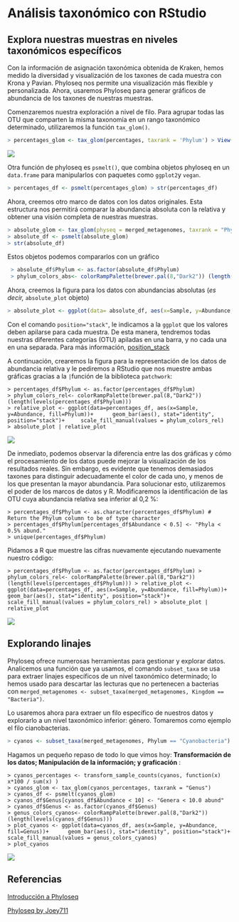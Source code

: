 # Análisis taxonómico con RStudio

## **Explora nuestras muestras en niveles taxonómicos específicos**

Con la información de asignación taxonómica obtenida de Kraken, hemos medido la diversidad y visualización de los taxones de cada muestra con Krona y Pavian. Phyloseq nos permite una visualización más flexible y personalizada. Ahora, usaremos Phyloseq para generar gráficos de abundancia de los taxones de nuestras muestras.

Comenzaremos nuestra exploración a nivel de filo. Para agrupar todas las OTU que comparten la misma taxonomía en un rango taxonómico determinado, utilizaremos la función `tax_glom()`.

``` r
> percentages_glom <- tax_glom(percentages, taxrank = 'Phylum') > View(percentages_glom@tax_table@.Data)
```

![](figures/antax1.png){fig-align="center"}

Otra función de phyloseq es `psmelt()`, que combina objetos phyloseq en un `data.frame` para manipularlos con paquetes como `ggplot2`y `vegan`.

``` r
> percentages_df <- psmelt(percentages_glom) > str(percentages_df)
```

Ahora, creemos otro marco de datos con los datos originales. Esta estructura nos permitirá comparar la abundancia absoluta con la relativa y obtener una visión completa de nuestras muestras.

``` r
> absolute_glom <- tax_glom(physeq = merged_metagenomes, taxrank = "Phylum") 
> absolute_df <- psmelt(absolute_glom) 
> str(absolute_df)
```

Estos objetos podemos compararlos con un gráfico

``` r
 > absolute_df$Phylum <- as.factor(absolute_df$Phylum) 
 > phylum_colors_abs<- colorRampPalette(brewer.pal(8,"Dark2")) (length(levels(absolute_df$Phylum))) 
```

Ahora, creemos la figura para los datos con abundancias absolutas (*es decir,* `absolute_plot` objeto)

``` r
> absolute_plot <- ggplot(data= absolute_df, aes(x=Sample, y=Abundance, fill=Phylum))+      geom_bar(aes(), stat="identity", position="stack")+     scale_fill_manual(values = phylum_colors_abs)
```

Con el comando `position="stack"`, le indicamos a la `ggplot` que los valores deben apilarse para cada muestra. De esta manera, tendremos todas nuestras diferentes categorías (OTU) apiladas en una barra, y no cada una en una separada. Para más información, [position_stack](https://ggplot2.tidyverse.org/reference/position_stack.html)

A continuación, crearemos la figura para la representación de los datos de abundancia relativa y le pediremos a RStudio que nos muestre ambas gráficas gracias a la `|`función de la biblioteca `patchwork`:

```         
> percentages_df$Phylum <- as.factor(percentages_df$Phylum) 
> phylum_colors_rel<- colorRampPalette(brewer.pal(8,"Dark2")) (length(levels(percentages_df$Phylum))) 
> relative_plot <- ggplot(data=percentages_df, aes(x=Sample, y=Abundance, fill=Phylum))+      geom_bar(aes(), stat="identity", position="stack")+     scale_fill_manual(values = phylum_colors_rel) 
> absolute_plot | relative_plot
```

![](figures/antax2.png){fig-align="center"}

De inmediato, podemos observar la diferencia entre las dos gráficas y cómo el procesamiento de los datos puede mejorar la visualización de los resultados reales. Sin embargo, es evidente que tenemos demasiados taxones para distinguir adecuadamente el color de cada uno, y menos de los que presentan la mayor abundancia. Para solucionar esto, utilizaremos el poder de los marcos de datos y R. Modificaremos la identificación de las OTU cuya abundancia relativa sea inferior al 0,2 %:

```         
> percentages_df$Phylum <- as.character(percentages_df$Phylum) # Return the Phylum column to be of type character 
> percentages_df$Phylum[percentages_df$Abundance < 0.5] <- "Phyla < 0.5% abund." 
> unique(percentages_df$Phylum)
```

Pidamos a R que muestre las cifras nuevamente ejecutando nuevamente nuestro código:

```         
> percentages_df$Phylum <- as.factor(percentages_df$Phylum) > phylum_colors_rel<- colorRampPalette(brewer.pal(8,"Dark2")) (length(levels(percentages_df$Phylum))) > relative_plot <- ggplot(data=percentages_df, aes(x=Sample, y=Abundance, fill=Phylum))+    geom_bar(aes(), stat="identity", position="stack")+   scale_fill_manual(values = phylum_colors_rel) > absolute_plot | relative_plot
```

![](figures/a.png){fig-align="center"}

## Explorando linajes

Phyloseq ofrece numerosas herramientas para gestionar y explorar datos. Analicemos una función que ya usamos, el comando `subset_taxa` se usa para extraer linajes específicos de un nivel taxonómico determinado; lo hemos usado para descartar las lecturas que no pertenecen a bacterias con `merged_metagenomes <- subset_taxa(merged_metagenomes, Kingdom == "Bacteria")`.

Lo usaremos ahora para extraer un filo específico de nuestros datos y explorarlo a un nivel taxonómico inferior: género. Tomaremos como ejemplo el filo cianobacterias.

``` r
> cyanos <- subset_taxa(merged_metagenomes, Phylum == "Cyanobacteria") > unique(cyanos@tax_table@.Data[,2])
```

Hagamos un pequeño repaso de todo lo que vimos hoy: **Transformación de los datos; Manipulación de la información; y graficación** :

```         
> cyanos_percentages <- transform_sample_counts(cyanos, function(x) x*100 / sum(x) ) 
> cyanos_glom <- tax_glom(cyanos_percentages, taxrank = "Genus") 
> cyanos_df <- psmelt(cyanos_glom) 
> cyanos_df$Genus[cyanos_df$Abundance < 10] <- "Genera < 10.0 abund" 
> cyanos_df$Genus <- as.factor(cyanos_df$Genus) 
> genus_colors_cyanos<- colorRampPalette(brewer.pal(8,"Dark2")) (length(levels(cyanos_df$Genus)))   
> plot_cyanos <- ggplot(data=cyanos_df, aes(x=Sample, y=Abundance, fill=Genus))+      geom_bar(aes(), stat="identity", position="stack")+     scale_fill_manual(values = genus_colors_cyanos) 
> plot_cyanos
```

![](figures/antax3.png){fig-align="center"}

## Referencias

[Introducción a Phyloseq](http://www.castrolab.org/teaching/data_analysis/intro-phyloseq.html)

[Phyloseq by Joey711](https://joey711.github.io/phyloseq/)
